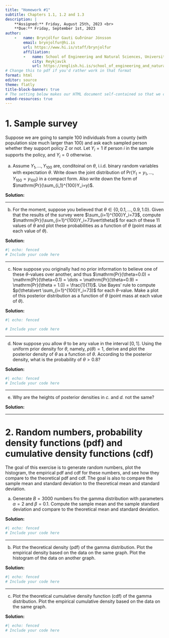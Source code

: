 ```yaml
---
title: "Homework #1"
subtitle: Chapters 1.1, 1.2 and 1.3
description: |
    **Assigned:** Friday, August 25th, 2023 <br>
    **Due:** Friday, September 1st, 2023
author: 
    -   name: Brynjólfur Gauti Guðrúnar Jónsson
        email: brynjolfur@hi.is
        url: https://www.hi.is/staff/brynjolfur
        affiliation: 
        -   name: School of Engineering and Natural Sciences, University of Iceland
            city: Reykjavík
            url: https://english.hi.is/school_of_engineering_and_natural_sciences
# Change this to pdf if you'd rather work in that format
format: html 
editor: source
theme: flatly
title-block-banner: true
# The setting below makes our HTML document self-contained so that we can turn it in
embed-resources: true 
---
```

# 1. Sample survey

Suppose we are going to sample 100 individuals from a county (with population size much larger than 100) and ask each sampled person whether they support policy Z or not. Let $Y_i = 1$ if person $i$ in the sample supports the policy, and $Y_i = 0$ otherwise.

a. Assume $Y_1, \dots, Y_{100}$ are, conditoinal on $\theta$, i.i.d. binary random variables with expectation $\theta$. Write down the joint distribution of $\mathrm{Pr}(Y_1 = y_1, \dots, Y_{100} = y_{100})$ in a compact form. Also write down the form of $\mathrm{Pr}(\sum_{i_1}^{100}Y_i=y)$.

**Solution:** 

-----

b. For the moment, suppose you believed that $\theta \in \{0, 0.1, \dots, 0.9, 1.0\}$. Given that the results of the survey were $\sum_{i=1}^{100}Y_i=73$, compute $\mathrm{Pr}(\sum_{i=1}^{100}Y_i=73\vert\theta)$ for each of these $11$ values of $\theta$ and plot these probabilities as a function of $\theta$ (point mass at each value of $\theta$).

**Solution:** 

```r
#| echo: fenced
# Include your code here
```

-----

c. Now suppose you originally had no prior information to believe one of these $\theta$-values over another, and thus $\mathrm{Pr}(\theta=0.0) = \mathrm{Pr}(\theta=0.1) = \dots = \mathrm{Pr}(\theta=0.9) = \mathrm{Pr}(\theta = 1.0) = \frac{1}{11}$. Use Bayes' rule to compute $p(\theta\vert \sum_{i=1}^{100}Y_i=73)$ for each $\theta$-value. Make a plot of this posterior distribution as a function of $\theta$ (point mass at each value of $\theta$).

**Solution:**

```r
#| echo: fenced

# Include your code here
```

-----

d. Now suppose you allow $\theta$ to be any value in the interval $[0, 1]$. Using the uniform prior density for $\theta$, namely, $p(\theta) = 1$, derive and plot the posterior density of $\theta$ as a function of $\theta$. According to the posterior density, what is the probability of $\theta > 0.8$?

**Solution:**

```r
#| echo: fenced
# Include your code here
```

-----

e. Why are the heights of posterior densities in *c.* and *d.* not the same?

**Solution:**


-----

# 2. Random numbers, probability density functions (pdf) and cumulative density functions (cdf)

The goal of this exercise is to generate random numbers, plot the histogram, the empirical pdf and cdf for these numbers, and see how they compare to the theoretical pdf and cdf. The goal is also to compare the sample mean and standard deviation to the theoretical mean and standard deviation.

a. Generate $B = 3000$ numbers fro the gamma distribution with parameters $\alpha = 2$ and $\beta = 0.1$. Compute the sample mean and the sample standard deviation and compare to the theoretical mean and standard deviation.

**Solution:**

```r
#| echo: fenced
# Include your code here
```

-----

b. Plot the theoretical density (pdf) of the gamma distribution. Plot the empirical density based on the data on the same graph. Plot the histogram of the data on another graph.

**Solution:**

```r
#| echo: fenced
# Include your code here
```

-----

c. Plot the theoretical cumulative density function (cdf) of the gamma distribution. Plot the empirical cumulative density based on the data on the same graph.

**Solution:**

```r
#| echo: fenced
# Include your code here
```